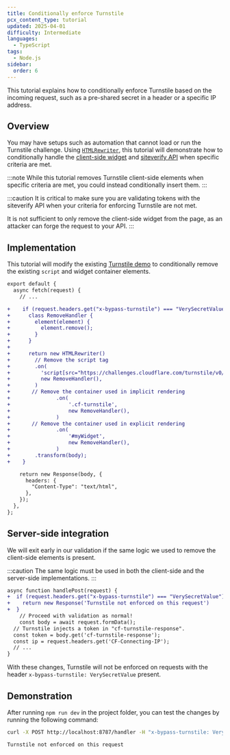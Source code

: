 ```yaml
---
title: Conditionally enforce Turnstile
pcx_content_type: tutorial
updated: 2025-04-01
difficulty: Intermediate
languages:
  - TypeScript
tags:
  - Node.js
sidebar:
  order: 6
---
```


This tutorial explains how to conditionally enforce Turnstile based on the incoming request, such as a pre-shared secret in a header or a specific IP address.

## Overview

You may have setups such as automation that cannot load or run the Turnstile challenge. Using [`HTMLRewriter`](/workers/runtime-apis/html-rewriter/), this tutorial will demonstrate how to conditionally handle the [client-side widget](/turnstile/get-started/client-side-rendering/) and [siteverify API](/turnstile/get-started/server-side-validation/) when specific criteria are met.

:::note
While this tutorial removes Turnstile client-side elements when specific criteria are met, you could instead conditionally insert them.
:::

:::caution
It is critical to make sure you are validating tokens with the siteverify API when your criteria for enforcing Turnstile are not met.

It is not sufficient to only remove the client-side widget from the page, as an attacker can forge the request to your API.
:::

## Implementation

This tutorial will modify the existing [Turnstile demo](https://github.com/cloudflare/turnstile-demo-workers/blob/main/src/) to conditionally remove the existing `script` and widget container elements.

```diff title="src/index.mjs" lang="js"
export default {
  async fetch(request) {
    // ...

+    if (request.headers.get("x-bypass-turnstile") === "VerySecretValue") {
+      class RemoveHandler {
+        element(element) {
+          element.remove();
+        }
+      }
+
+      return new HTMLRewriter()
+        // Remove the script tag
+        .on(
+          'script[src="https://challenges.cloudflare.com/turnstile/v0/api.js"]',
+          new RemoveHandler(),
+        )
+       // Remove the container used in implicit rendering
+				.on(
+					'.cf-turnstile',
+					new RemoveHandler(),
+				)
+       // Remove the container used in explicit rendering
+				.on(
+					'#myWidget',
+					new RemoveHandler(),
+				)
+        .transform(body);
+    }

    return new Response(body, {
      headers: {
        "Content-Type": "text/html",
      },
    });
  },
};
```

## Server-side integration

We will exit early in our validation if the same logic we used to remove the client-side elements is present.

:::caution
The same logic must be used in both the client-side and the server-side implementations.
:::

```diff lang="js" title="src/index.mjs"
async function handlePost(request) {
+  if (request.headers.get("x-bypass-turnstile") === "VerySecretValue") {
+    return new Response('Turnstile not enforced on this request')
+  }
	// Proceed with validation as normal!
	const body = await request.formData();
  // Turnstile injects a token in "cf-turnstile-response".
  const token = body.get('cf-turnstile-response');
  const ip = request.headers.get('CF-Connecting-IP');
  // ...
}
```

With these changes, Turnstile will not be enforced on requests with the header `x-bypass-turnstile: VerySecretValue` present.

## Demonstration

After running `npm run dev` in the project folder, you can test the changes by running the following command:

```sh
curl -X POST http://localhost:8787/handler -H "x-bypass-turnstile: VerySecretValue"
```

```txt output
Turnstile not enforced on this request
```
